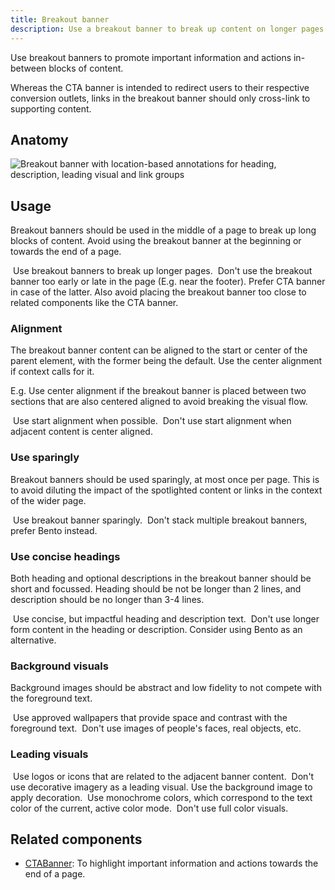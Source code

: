 ```yaml
---
title: Breakout banner
description: Use a breakout banner to break up content on longer pages and highlight important information.
---
```




Use breakout banners to promote important information and actions in-between blocks of content.

Whereas the CTA banner is intended to redirect users to their respective conversion outlets, links in the breakout banner should only cross-link to supporting content.

## Anatomy

<img
  src={anatomy}
  alt="Breakout banner with location-based annotations for heading, description, leading visual and link groups"
/>

## Usage

Breakout banners should be used in the middle of a page to break up long blocks of content. Avoid using the breakout banner at the beginning or towards the end of a page.

<DoDontContainer>
  <Do>
    <img src={doPosition} alt="" />
    <Caption>Use breakout banners to break up longer pages.</Caption>
  </Do>
  <Dont>
    <img src={dontPosition} alt="" />
    <Caption>
      Don't use the breakout banner too early or late in the page (E.g. near the
      footer). Prefer CTA banner in case of the latter. Also avoid placing the
      breakout banner too close to related components like the CTA banner.
    </Caption>
  </Dont>
</DoDontContainer>

### Alignment

The breakout banner content can be aligned to the start or center of the parent element, with the former being the default. Use the center alignment if context calls for it.

E.g. Use center alignment if the breakout banner is placed between two sections that are also centered aligned to avoid breaking the visual flow.

<DoDontContainer>
  <Do>
    <img src={doAlign} alt="" />
    <Caption>Use start alignment when possible.</Caption>
  </Do>
  <Dont>
    <img src={dontAlign} alt="" />
    <Caption>
      Don't use start alignment when adjacent content is center aligned.
    </Caption>
  </Dont>
</DoDontContainer>

### Use sparingly

Breakout banners should be used sparingly, at most once per page. This is to avoid diluting the impact of the spotlighted content or links in the context of the wider page.

<DoDontContainer>
  <Do>
    <img alt="" src={doUseSparingly} />
    <Caption>Use breakout banner sparingly.</Caption>
  </Do>
  <Dont>
    <img alt="" src={dontStack} />
    <Caption>
      Don't stack multiple breakout banners, prefer Bento instead.
    </Caption>
  </Dont>
</DoDontContainer>

### Use concise headings

Both heading and optional descriptions in the breakout banner should be short and focussed. Heading should be not be longer than 2 lines, and description should be no longer than 3-4 lines.

<DoDontContainer>
  <Do>
    <img alt="" src={doLength} />
    <Caption>Use concise, but impactful heading and description text.</Caption>
  </Do>
  <Dont>
    <img alt="" src={dontLength} />
    <Caption>
      Don't use longer form content in the heading or description. Consider
      using Bento as an alternative.
    </Caption>
  </Dont>
</DoDontContainer>

### Background visuals

Background images should be abstract and low fidelity to not compete with the foreground text.

<DoDontContainer>
  <Do>
    <img alt="" src={doBG} />
    <Caption>
      Use approved wallpapers that provide space and contrast with the
      foreground text.
    </Caption>
  </Do>
  <Dont>
    <img alt="" src={dontBG} />
    <Caption>Don't use images of people's faces, real objects, etc.</Caption>
  </Dont>
</DoDontContainer>

### Leading visuals

<DoDontContainer>
  <Do>
    <img alt="" src={doLeadingVisual} />
    <Caption>
      Use logos or icons that are related to the adjacent banner content.
    </Caption>
  </Do>
  <Dont>
    <img alt="" src={dontLeadingVisual} />
    <Caption>
      Don't use decorative imagery as a leading visual. Use the background image
      to apply decoration.
    </Caption>
  </Dont>
</DoDontContainer>

<DoDontContainer>
  <Do>
    <img alt="" src={doLeadingVisualColor} />
    <Caption>
      Use monochrome colors, which correspond to the text color of the current,
      active color mode.
    </Caption>
  </Do>
  <Dont>
    <img alt="" src={dontLeadingVisualColor} />
    <Caption>Don't use full color visuals.</Caption>
  </Dont>
</DoDontContainer>

## Related components

- [CTABanner](/components/CTABanner): To highlight important information and actions towards the end of a page.

